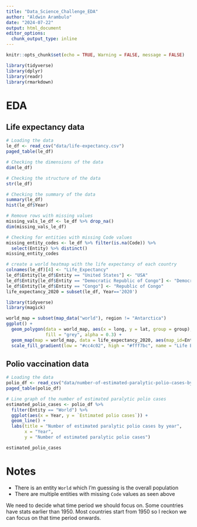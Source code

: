 ```yaml
---
title: "Data_Science_Challenge_EDA"
author: "Aldwin Arambulo"
date: "2024-07-22"
output: html_document
editor_options: 
  chunk_output_type: inline
---
```


```r
knitr::opts_chunk$set(echo = TRUE, Warning = FALSE, message = FALSE)
```

```r
library(tidyverse)
library(dplyr)
library(readr)
library(rmarkdown)

```


# EDA

## Life expectancy data

```r
# Loading the data
le_df <- read_csv("data/life-expectancy.csv")
paged_table(le_df)
```

```r
# Checking the dimensions of the data
dim(le_df)
```

```r
# Checking the structure of the data
str(le_df)
```

```r
# Checking the summary of the data
summary(le_df)
hist(le_df$Year)
```

```r
# Remove rows with missing values
missing_vals_le_df <- le_df %>% drop_na()
dim(missing_vals_le_df)
```

```r
# Checking for entities with missing Code values
missing_entity_codes <- le_df %>% filter(is.na(Code)) %>% 
  select(Entity) %>% distinct()
missing_entity_codes
```



```r
# create a world heatmap with the life expectancy of each country
colnames(le_df)[4] <- "Life_Expectancy"
le_df$Entity[le_df$Entity == "United States"] <- "USA"
le_df$Entity[le_df$Entity == "Democratic Republic of Congo"] <- "Democratic Republic of the Congo"
le_df$Entity[le_df$Entity == "Congo"] <- "Republic of Congo"
life_expectancy_2020 = subset(le_df, Year=='2020')

library(tidyverse)
library(magick)

world_map = subset(map_data("world"), region != "Antarctica")
ggplot() +
  geom_polygon(data = world_map, aes(x = long, y = lat, group = group),
               fill = "grey", alpha = 0.3) +
  geom_map(map = world_map, data = life_expectancy_2020, aes(map_id=Entity, fill=Life_Expectancy)) +
  scale_fill_gradient(low = "#cc4c02", high = "#fff7bc", name = "Life Expectancy") + theme_void() + coord_fixed(1.2)
```

## Polio vaccination data

```r
# Loading the data
polio_df <- read_csv("data/number-of-estimated-paralytic-polio-cases-by-world-region.csv")
paged_table(polio_df)
```


```r
# Line graph of the number of estimated paralytic polio cases
estimated_polio_cases <- polio_df %>% 
  filter(Entity == "World") %>% 
  ggplot(aes(x = Year, y = `Estimated polio cases`)) +
  geom_line() +
  labs(title = "Number of estimated paralytic polio cases by year",
       x = "Year",
       y = "Number of estimated paralytic polio cases")

estimated_polio_cases
```





# Notes

- There is an entity `World` which I'm guessing is the overall population
- There are multiple entities with missing `Code` values as seen above

We need to decide what time period we should focus on.  Some countries have stats earlier than 1950.  Most countries start from 1950 so I reckon we can focus on that time period onwards.